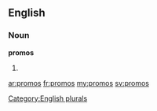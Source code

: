 ==English==

===Noun===
'''promos'''

# {{plural of|[[promo]]}}

[[Category:English plurals]]

[[ar:promos]]
[[fr:promos]]
[[my:promos]]
[[sv:promos]]